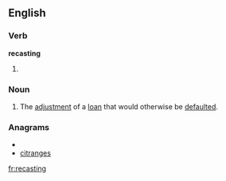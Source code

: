 ==English==
===Verb===
'''recasting'''
# {{present participle of|recast}}
===Noun===
{{en-noun|-}}
# The [[adjustment]] of a [[loan]] that would otherwise be [[default]]ed.

===Anagrams===
* {{alphagram|aceginrst}}
* [[citranges#English|citranges]]

[[fr:recasting]]